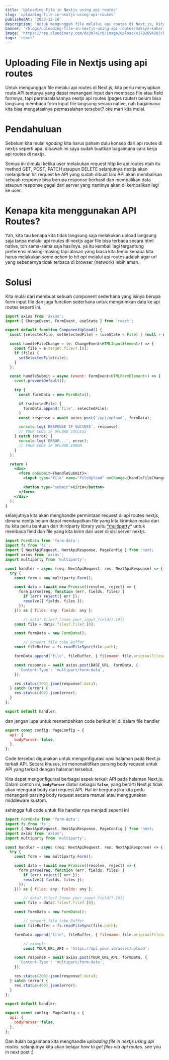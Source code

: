 ```yaml
---
title: 'Uploading File in Nextjs using api routes'
slug: 'uploading-file-in-nextjs-using-api-routes'
publishedAt: '2023-12-16'
description: 'Untuk mengunggah file melalui api routes di Next.js, kita perlu menyiapkan route API tentunya yang dapat menangani input dan membaca file atau field formnya, tapi permasalahannya nextjs api routes (pages router) belum bisa langsung membaca form input file langsung secara native, nah bagaimana kita bisa mengatasinya permasalahan tersebut? oke mari kita mulai.'
banner: '/blogs/uploading-file-in-nextjs-using-api-routes/maksym-kaharlytskyi-Q9y3LRuuxmg-unsplash_1_ijwwhp'
image: 'https://res.cloudinary.com/de3n7a1r0/image/upload/v1702694287/blogs/uploading-file-in-nextjs-using-api-routes/maksym-kaharlytskyi-Q9y3LRuuxmg-unsplash_1_ijwwhp.jpg'
tags: 'react'
---
```


# Uploading File in Nextjs using api routes

Untuk mengunggah file melalui api routes di Next.js, kita perlu menyiapkan route API tentunya yang dapat menangani input dan membaca file atau field formnya, tapi permasalahannya nextjs api routes (pages router) belum bisa langsung membaca form input file langsung secara native, nah bagaimana kita bisa mengatasinya permasalahan tersebut? oke mari kita mulai.

# Pendahuluan

Sebelum kita mulai _ngoding_ kita harus paham dulu konsep dari api routes di nextjs seperti apa. dibawah ini saya sudah buatkan bagaimana cara kerja api routes di nextjs.

<CloudinaryImg
  mdx
  className="!mb-0 not-prose"
  publicId="blogs/uploading-file-in-nextjs-using-api-routes/konsep-api-routes_r4fg4o"
  alt="Konsep Api Routes NextJS"
  width={800}
  height={500}
/>

Semua ini dimulai ketika user melakukan request http ke api routes ntah itu method GET, POST, PATCH ataupun DELETE selanjutnya nextjs akan melanjutkan hit request ke API yang sudah dibuat lalu API akan membalikan sebuah response bisa berupa response berhasil dan membalikan data ataupun response gagal dari server yang nantinya akan di kembalikan lagi ke user.

# Kenapa kita menggunakan API Routes?

Yah, kita tau kenapa kita tidak langsung saja melakukan upload langsung saja tanpa melalui api routes di nextjs agar file bisa terbaca secara html native, toh sama-sama saja hasilnya. ya itu kembali lagi tergantung preferensi masing-masing tapi alasan yang biasa kita temui kenapa kita harus melakukan _some action to hit api_ melalui api routes adalah agar url yang sebenarnya tidak terbaca di browser (network) lebih aman.

# Solusi

Kita mulai dari membuat sebuah component sederhana yang isinya berupa form input file dan juga function sederhana untuk mengirimkan data ke api routes seperti ini.

```jsx
import axios from 'axios';
import { ChangeEvent, FormEvent, useState } from 'react';

export default function ComponentUpload() {
  const [selectedFile, setSelectedFile] = (useState < File) | (null > null);

  const handleFileChange = (e: ChangeEvent<HTMLInputElement>) => {
    const file = e.target.files?.[0];
    if (file) {
      setSelectedFile(file);
    }
  };

  const handleSubmit = async (event: FormEvent<HTMLFormElement>) => {
    event.preventDefault();

    try {
      const formData = new FormData();

      if (selectedFile) {
        formData.append('file', selectedFile);
      }
      const response = await axios.post(`/api/upload`, formData);

      console.log('RESPONSE IF SUCCESS', response);
      // YOUR CODE IF UPLOAD SUCCESS
    } catch (error) {
      console.log('ERROR...', error);
      // YOUR CODE IF UPLOAD ERROR
    }
  };

  return (
    <div>
      <form onSubmit={handleSubmit}>
        <input type="file" name="fileUpload" onChange={handleFileChange} />

        <button type="submit">Kirim</button>
      </form>
    </div>
  );
}
```

selanjutnya kita akan menghandle permintaan request di api routes nextjs, dimana nextjs belum dapat mendapatkan file yang kita kirimkan maka dari itu kita perlu bantuan dari thirdparty library yaitu [\*multiparty](https://www.npmjs.com/package/multiparty)\* untuk membaca field dan file yang kita kirim dari user di sisi server nextjs.

```jsx
import FormData from 'form-data';
import fs from 'fs';
import { NextApiRequest, NextApiResponse, PageConfig } from 'next;
import axios from 'axios';
import multiparty from 'multiparty';

const handler = async (req: NextApiRequest, res: NextApiResponse) => {
  try {
    const form = new multiparty.Form();

    const data = (await new Promise((resolve, reject) => {
      form.parse(req, function (err, fields, files) {
        if (err) reject({ err });
        resolve({ fields, files });
      });
    })) as { files: any; fields: any };

		// data?.files?.[name_your_input_field]?.[0];
    const file = data?.files?.file?.[0];

    const formData = new FormData();

		// convert file tobe Buffer
    const fileBuffer = fs.readFileSync(file.path);

    formData.append('file', fileBuffer, { filename: file.originalFilename });

    const response = await axios.post(BASE_URL, formData, {
      'Content-Type': 'multipart/form-data',
    });

    res.status(200).json(response?.data);
  } catch (error) {
    res.status(400).json(error);
  }
};

export default handler;
```

dan jangan lupa untuk menambahkan code berikut ini di dalam file handler

```jsx
export const config: PageConfig = {
  api: {
    bodyParser: false,
  },
};
```

Code tersebut digunakan untuk mengonfigurasi opsi halaman pada Next.js terkait API. Secara khusus, ini menonaktifkan parsing body request untuk API yang terkait dengan halaman tersebut.

Kita dapat mengonfigurasi berbagai aspek terkait API pada halaman Next.js. Dalam contoh ini, **`bodyParser`** diatur sebagai **`false`**, yang berarti Next.js tidak akan mengurai body dari request API. Hal ini berguna jika kita perlu menangani parsing body request secara manual atau menggunakan middleware kustom.

sehingga full code untuk file handler nya menjadi seperti ini

```jsx
import FormData from 'form-data';
import fs from 'fs';
import { NextApiRequest, NextApiResponse, PageConfig } from 'next;
import axios from 'axios';
import multiparty from 'multiparty';

const handler = async (req: NextApiRequest, res: NextApiResponse) => {
  try {
    const form = new multiparty.Form();

    const data = (await new Promise((resolve, reject) => {
      form.parse(req, function (err, fields, files) {
        if (err) reject({ err });
        resolve({ fields, files });
      });
    })) as { files: any; fields: any };

		// data?.files?.[name_your_input_field]?.[0];
    const file = data?.files?.file?.[0];

    const formData = new FormData();

		// convert file tobe Buffer
    const fileBuffer = fs.readFileSync(file.path);

    formData.append('file', fileBuffer, { filename: file.originalFilename });

		// example
		const YOUR_URL_API = 'https://api.your.id/asset/upload';

    const response = await axios.post(YOUR_URL_API, formData, {
      'Content-Type': 'multipart/form-data',
    });

    res.status(200).json(response?.data);
  } catch (error) {
    res.status(400).json(error);
  }
};

export default handler;

export const config: PageConfig = {
  api: {
    bodyParser: false,
  },
};
```

Dan itulah bagaimana kita menghandle _uploading file in nextjs using api routes._ selanjutnya kita akan belajar _how to get files via api routes._ see you in next post :)
